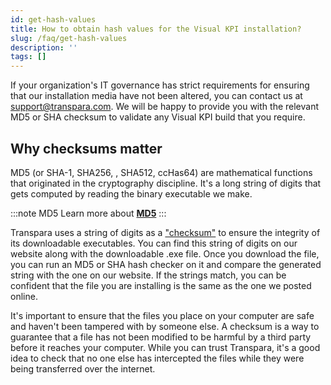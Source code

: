 ```yaml
---
id: get-hash-values
title: How to obtain hash values for the Visual KPI installation?
slug: /faq/get-hash-values
description: ''
tags: []
---
```


If your organization's IT governance has strict requirements for ensuring that our installation media have not been altered, you can contact us at support@transpara.com. We will be happy to provide you with the relevant MD5 or SHA checksum to validate any Visual KPI build that you require.

## Why checksums matter

MD5 (or SHA-1, SHA256, , SHA512, ccHas64) are mathematical functions that originated in the cryptography discipline. It's a long string of digits that gets computed by reading the binary executable we make.

:::note MD5
Learn more about [**MD5**](https://en.wikipedia.org/wiki/MD5)
:::

Transpara uses a string of digits as a ["checksum"](https://en.wikipedia.org/wiki/Checksum) to ensure the integrity of its downloadable executables. You can find this string of digits on our website along with the downloadable .exe file. Once you download the file, you can run an MD5 or SHA hash checker on it and compare the generated string with the one on our website. If the strings match, you can be confident that the file you are installing is the same as the one we posted online.

It's important to ensure that the files you place on your computer are safe and haven't been tampered with by someone else. A checksum is a way to guarantee that a file has not been modified to be harmful by a third party before it reaches your computer. While you can trust Transpara, it's a good idea to check that no one else has intercepted the files while they were being transferred over the internet.
